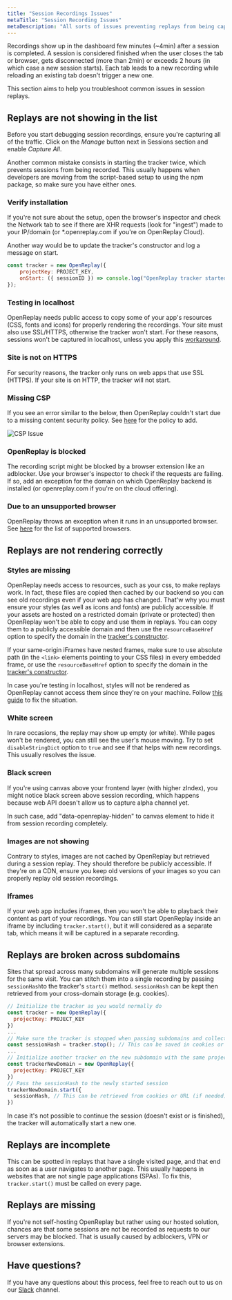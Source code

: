 ```yaml
---
title: "Session Recordings Issues"
metaTitle: "Session Recording Issues"
metaDescription: "All sorts of issues preventing replays from being captured or properly displayed."
---
```


Recordings show up in the dashboard few minutes (~4min) after a session is completed. A session is considered finished when the user closes the tab or browser, gets disconnected (more than 2min) or exceeds 2 hours (in which case a new session starts). Each tab leads to a new recording while reloading an existing tab doesn't trigger a new one.

This section aims to help you troubleshoot common issues in session replays.

## Replays are not showing in the list

Before you start debugging session recordings, ensure you're capturing all of the traffic. Click on the *Manage* button next in Sessions section and enable *Capture All*.

Another common mistake consists in starting the tracker twice, which prevents sessions from being recorded. This usually happens when developers are moving from the script-based setup to using the npm package, so make sure you have either ones.

### Verify installation

If you're not sure about the setup, open the browser's inspector and check the Network tab to see if there are XHR requests (look for "ingest") made to your IP/domain (or *.openreplay.com if you're on OpenReplay Cloud).

Another way would be to update the tracker's constructor and log a message on start.

```js
const tracker = new OpenReplay({
	projectKey: PROJECT_KEY,
	onStart: ({ sessionID }) => console.log("OpenReplay tracker started with session: ", sessionID),
});
```

### Testing in localhost

OpenReplay needs public access to copy some of your app's resources (CSS, fonts and icons) for properly rendering the recordings. Your site must also use SSL/HTTPS, otherwise the tracker won't start. For these reasons, sessions won't be captured in localhost, unless you apply this [workaround](/troubleshooting/localhost).

### Site is not on HTTPS

For security reasons, the tracker only runs on web apps that use SSL (HTTPS). If your site is on HTTP, the tracker will not start.

### Missing CSP

If you see an error similar to the below, then OpenReplay couldn't start due to a missing content security policy. See [here](/troubleshooting/csp) for the policy to add.

![CSP Issue](/static/csp-issue.jpg#center)

### OpenReplay is blocked

The recording script might be blocked by a browser extension like an adblocker. Use your browser's inspector to check if the requests are failing. If so, add an exception for the domain on which OpenReplay backend is installed (or openreplay.com if you're on the cloud offering).

### Due to an unsupported browser

OpenReplay throws an exception when it runs in an unsupported browser. See [here](/troubleshooting/supported-browsers) for the list of supported browsers.

## Replays are not rendering correctly

### Styles are missing

OpenReplay needs access to resources, such as your css, to make replays work. In fact, these files are copied then cached by our backend so you can see old recordings even if your web app has changed. That'w why you must ensure your styles (as well as icons and fonts) are publicly accessible. If your assets are hosted on a restricted domain (private or protected) then OpenReplay won't be able to copy and use them in replays. You can copy them to a publicly accessible domain and then use the `resourceBaseHref` option to specify the domain in the [tracker's constructor](/sdk/constructor).

If your same-origin iFrames have nested frames, make sure to use absolute path (in the `<link>` elements pointing to your CSS files) in every embedded frame, or use the `resourceBaseHref` option to specify the domain in the [tracker's constructor](/sdk/constructor).

In case you're testing in localhost, styles will not be rendered as OpenReplay cannot access them since they're on your machine. Follow [this guide](/troubleshooting/localhost) to fix the situation.

### White screen

In rare occasions, the replay may show up empty (or white). While pages won't be rendered, you can still see the user's mouse moving. Try to set  `disableStringDict` option to `true` and see if that helps with new recordings. This usually resolves the issue.

### Black screen


If you're using canvas above your frontend layer (with higher zIndex), you might notice black screen above session recording, which happens because web API doesn't allow us to capture alpha channel yet.

In such case, add "data-openreplay-hidden" to canvas element to hide it from session recording completely.

### Images are not showing

Contrary to styles, images are not cached by OpenReplay but retrieved during a session replay. They should therefore be publicly accessible. If they're on a CDN, ensure you keep old versions of your images so you can properly replay old session recordings.

### Iframes

If your web app includes iframes, then you won't be able to playback their content as part of your recordings. You can still start OpenReplay inside an iframe by including `tracker.start()`, but it will considered as a separate tab, which means it will be captured in a separate recording.

## Replays are broken across subdomains

Sites that spread across many subdomains will generate multiple sessions for the same visit. You can stitch them into a single recording by passing `sessionHash`to the tracker's `start()` method. `sessionHash` can be kept then retrieved from your cross-domain storage (e.g. cookies).

```js
// Initialize the tracker as you would normally do
const tracker = new OpenReplay({
  projectKey: PROJECT_KEY
})
...
// Make sure the tracker is stopped when passing subdomains and collect the sessionHash
const sessionHash = tracker.stop(); // This can be saved in cookies or passed through URL (if needed)
...
// Initialize another tracker on the new subdomain with the same projectKey
const trackerNewDomain = new OpenReplay({
  projectKey: PROJECT_KEY
})
// Pass the sessionHash to the newly started session
trackerNewDomain.start({ 
  sessionHash, // This can be retrieved from cookies or URL (if needed)
})
```
In case it's not possible to continue the session (doesn't exist or is finished), the tracker will automatically start a new one.

## Replays are incomplete

This can be spotted in replays that have a single visited page, and that end as soon as a user navigates to another page. This usually happens in websites that are not single page applications (SPAs). To fix this, `tracker.start()` must be called on every page.

## Replays are missing

If you're not self-hosting OpenReplay but rather using our hosted solution, chances are that some sessions are not be recorded as requests to our servers may be blocked. That is usually caused by adblockers, VPN or browser extensions.

## Have questions?

If you have any questions about this process, feel free to reach out to us on our [Slack](https://slack.openreplay.com) channel.
